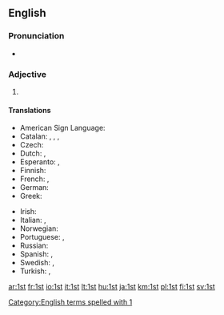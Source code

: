 ==English==

===Pronunciation===
* {{audio|en-us-1st.ogg|Audio (US)}}

===Adjective===
{{en-adj|-}}

# {{abbreviation of|first}}

====Translations====
{{trans-top|abbreviation of "first"}}
* American Sign Language: {{tø|ase|1@Side-PalmForward 1@Side-PalmBack}}
* Catalan: {{t-|ca|1r|m}}, {{t-|ca|1a|f}}, {{t-|ca|1rs|m|p}}, {{t-|ca|1es|f|p}}
* Czech: {{t-|cs|1.}}
* Dutch: {{t-|nl|1ste}}, {{t-|nl|1e}}
* Esperanto: {{t-|eo|1a}}, {{t-|eo|1-a}}
* Finnish: {{t-|fi|1.}}
* French: {{t+|fr|1er|m}}, {{t+|fr|1re|f}}
* German: {{t+|de|1.}}
* Greek: {{t-|el|1ος}}
{{trans-mid}}
* Irish: {{t-|ga|1ú}}
* Italian: {{t-|it|1º|m}}, {{t-|it|1ª|f}}
* Norwegian: {{t-|no|1.}}
* Portuguese: {{t-|pt|1.º|m}}, {{t-|pt|1.ª|f}}
* Russian: {{t-|ru|1-ый}}
* Spanish: {{t-|es|1º|m}}, {{t-|es|1ª|f}}
* Swedish: {{t+|sv|1:a}}, {{t+|sv|1:e}}
* Turkish: {{t-|tr|1'inci}}, {{t-|tr|1.}}
{{trans-bottom}}

[[Category:English terms spelled with 1]]

[[ar:1st]]
[[fr:1st]]
[[io:1st]]
[[it:1st]]
[[lt:1st]]
[[hu:1st]]
[[ja:1st]]
[[km:1st]]
[[pl:1st]]
[[fi:1st]]
[[sv:1st]]